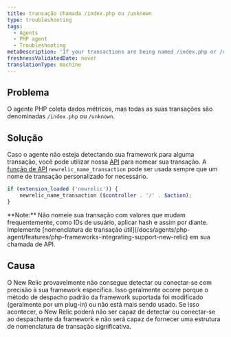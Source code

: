 ```yaml
---
title: transação chamada /index.php ou /unknown
type: troubleshooting
tags:
  - Agents
  - PHP agent
  - Troubleshooting
metaDescription: 'If your transactions are being named /index.php or /unknown, New Relic probably cannot accurately detect or hook into your framework.'
freshnessValidatedDate: never
translationType: machine
---
```


## Problema

O agente PHP coleta dados métricos, mas todas as suas transações são denominadas `/index.php` ou `/unknown`.

## Solução

Caso o agente não esteja detectando sua framework para alguma transação, você pode utilizar nossa [API](/docs/agents/php-agent/configuration/php-agent-api#api-name-wt) para nomear sua transação. A [função de API](/docs/agents/php-agent/php-agent-api/newrelic_name_transaction/) `newrelic_name_transaction` pode ser usada sempre que um nome de transação personalizado for necessário.

```php
if (extension_loaded ('newrelic')) {
    newrelic_name_transaction ($controller . '/' . $action);
}
```

<Callout variant="tip">
  <DNT>**Note:**</DNT> Não nomeie sua transação com valores que mudam frequentemente, como IDs de usuário, aplicar hash e assim por diante. Implemente [nomenclatura de transação útil](/docs/agents/php-agent/features/php-frameworks-integrating-support-new-relic) em sua chamada de API.
</Callout>

## Causa

O New Relic provavelmente não consegue detectar ou conectar-se com precisão à sua framework específica. Isso geralmente ocorre porque o método de despacho padrão da framework suportada foi modificado (geralmente por um plug-in) ou não está mais sendo usado. Se isso acontecer, o New Relic poderá não ser capaz de detectar ou conectar-se ao despachante da framework e não será capaz de fornecer uma estrutura de nomenclatura de transação significativa.
